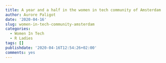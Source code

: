 ```yaml
---
title: A year and a half in the women in tech community of Amsterdam
author: Aurore Paligot
date: '2020-04-16'
slug: women-in-tech-community-amsterdam
categories:
  - Women In Tech
  - R Ladies
tags: []
publishdate: '2020-04-16T12:54:26+02:00'
comments: yes
---
```

